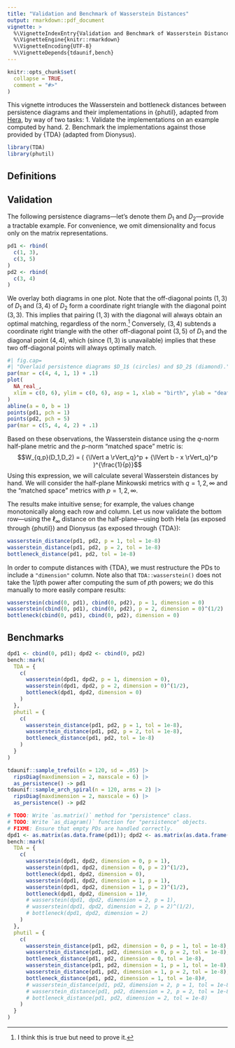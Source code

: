 ```yaml
---
title: "Validation and Benchmark of Wasserstein Distances"
output: rmarkdown::pdf_document
vignette: >
  %\VignetteIndexEntry{Validation and Benchmark of Wasserstein Distances}
  %\VignetteEngine{knitr::rmarkdown}
  %\VignetteEncoding{UTF-8}
  %\VignetteDepends{tdaunif,bench}
---
```


```r
knitr::opts_chunk$set(
  collapse = TRUE,
  comment = "#>"
)
```

This vignette introduces the Wasserstein and bottleneck distances between persistence diagrams and their implementations in {phutil}, adapted from [Hera](https://github.com/anigmetov/hera), by way of two tasks:
1. Validate the implementations on an example computed by hand.
2. Benchmark the implementations against those provided by {TDA} (adapted from Dionysus).

```r
library(TDA)
library(phutil)
```

## Definitions



## Validation

The following persistence diagrams---let's denote them $D_1$ and $D_2$---provide a tractable example.
For convenience, we omit dimensionality and focus only on the matrix representations.

```r
pd1 <- rbind(
  c(1, 3),
  c(3, 5)
)
pd2 <- rbind(
  c(3, 4)
)
```

We overlay both diagrams in one plot.
Note that the off-diagonal points $(1,3)$ of $D_1$ and $(3,4)$ of $D_2$ form a coordinate right triangle with the diagonal point $(3,3)$. This implies that pairing $(1,3)$ with the diagonal will always obtain an optimal matching, regardless of the norm.[^pythagorean]
Conversely, $(3,4)$ subtends a coordinate right triangle with the other off-diagonal point $(3,5)$ of $D_1$ and the diagonal point $(4,4)$, which (since $(1,3)$ is unavailable) implies that these two off-diagonal points will always optimally match.

[^pythagorean]: I think this is true but need to prove it.

```r
#| fig.cap=
#| "Overlaid persistence diagrams $D_1$ (circles) and $D_2$ (diamond)."
par(mar = c(4, 4, 1, 1) + .1)
plot(
  NA_real_,
  xlim = c(0, 6), ylim = c(0, 6), asp = 1, xlab = "birth", ylab = "death"
)
abline(a = 0, b = 1)
points(pd1, pch = 1)
points(pd2, pch = 5)
par(mar = c(5, 4, 4, 2) + .1)
```

Based on these observations, the Wasserstein distance using the $q$-norm half-plane metric and the $p$-norm "matched space" metric is:
$$W_{q,p}(D_1,D_2) = ( {\lVert a \rVert_q}^p + {\lVert b - x \rVert_q}^p )^{\frac{1}{p}}$$
Using this expression, we will calculate several Wasserstein distances by hand.
We will consider the half-plane Minkowski metrics with $q=1,2,\infty$ and the "matched space" metrics with $p=1,2,\infty$.



```{=latex}
\begin{table}[h]
\centering
\begin{tabular}{ c | c c | c c c }
               & $\lVert a \rVert$ & $\lVert b-x \rVert$ &
         $W_1$ &      $W_2$        &  $W_\infty$         \\
\hline
$\ell_1$       &        $2$        &         $1$         &
           $3$ & $\sqrt{5}$        &         $2$         \\
$\ell_2$       & $\sqrt{2}$        &         $1$         &
$1 + \sqrt{2}$ & $\sqrt{3}$        &  $\sqrt{2}$         \\
$\ell_\infty$  &        $1$        &         $1$         &
           $2$ & $\sqrt{2}$        &         $1$         \\
\end{tabular}
\caption{Distances between optimally paired features and Wasserstein distances between $D_1$ and $D_2$ for several choices of half-plane and ``matched space'' metrics.}
\end{table}
```

The results make intuitive sense; for example, the values change monotonically along each row and column.
Let us now validate the bottom row---using the $\ell_\infty$ distance on the half-plane---using both Hela (as exposed through {phutil}) and Dionysus (as exposed through {TDA}):

```r
wasserstein_distance(pd1, pd2, p = 1, tol = 1e-8)
wasserstein_distance(pd1, pd2, p = 2, tol = 1e-8)
bottleneck_distance(pd1, pd2, tol = 1e-8)
```

In order to compute distances with {TDA}, we must restructure the PDs to include a `"dimension"` column.
Note also that `TDA::wasserstein()` does not take the $1/p$th power after computing the sum of $p$th powers; we do this manually to more easily compare results:

```r
wasserstein(cbind(0, pd1), cbind(0, pd2), p = 1, dimension = 0)
wasserstein(cbind(0, pd1), cbind(0, pd2), p = 2, dimension = 0)^(1/2)
bottleneck(cbind(0, pd1), cbind(0, pd2), dimension = 0)
```

## Benchmarks



```r
dpd1 <- cbind(0, pd1); dpd2 <- cbind(0, pd2)
bench::mark(
  TDA = {
    c(
      wasserstein(dpd1, dpd2, p = 1, dimension = 0),
      wasserstein(dpd1, dpd2, p = 2, dimension = 0)^(1/2),
      bottleneck(dpd1, dpd2, dimension = 0)
    )
  },
  phutil = {
    c(
      wasserstein_distance(pd1, pd2, p = 1, tol = 1e-8),
      wasserstein_distance(pd1, pd2, p = 2, tol = 1e-8),
      bottleneck_distance(pd1, pd2, tol = 1e-8)
    )
  }
)
```



```r
tdaunif::sample_trefoil(n = 120, sd = .05) |> 
  ripsDiag(maxdimension = 2, maxscale = 6) |> 
  as_persistence() -> pd1
tdaunif::sample_arch_spiral(n = 120, arms = 2) |>
  ripsDiag(maxdimension = 2, maxscale = 6) |> 
  as_persistence() -> pd2
```



```r
# TODO: Write `as.matrix()` method for "persistence" class.
# TODO: Write `as_diagram()` function for "persistence" objects.
# FIXME: Ensure that empty PDs are handled correctly.
dpd1 <- as.matrix(as.data.frame(pd1)); dpd2 <- as.matrix(as.data.frame(pd2))
bench::mark(
  TDA = {
    c(
      wasserstein(dpd1, dpd2, dimension = 0, p = 1),
      wasserstein(dpd1, dpd2, dimension = 0, p = 2)^(1/2),
      bottleneck(dpd1, dpd2, dimension = 0),
      wasserstein(dpd1, dpd2, dimension = 1, p = 1),
      wasserstein(dpd1, dpd2, dimension = 1, p = 2)^(1/2),
      bottleneck(dpd1, dpd2, dimension = 1)#,
      # wasserstein(dpd1, dpd2, dimension = 2, p = 1),
      # wasserstein(dpd1, dpd2, dimension = 2, p = 2)^(1/2),
      # bottleneck(dpd1, dpd2, dimension = 2)
    )
  },
  phutil = {
    c(
      wasserstein_distance(pd1, pd2, dimension = 0, p = 1, tol = 1e-8),
      wasserstein_distance(pd1, pd2, dimension = 0, p = 2, tol = 1e-8),
      bottleneck_distance(pd1, pd2, dimension = 0, tol = 1e-8),
      wasserstein_distance(pd1, pd2, dimension = 1, p = 1, tol = 1e-8),
      wasserstein_distance(pd1, pd2, dimension = 1, p = 2, tol = 1e-8),
      bottleneck_distance(pd1, pd2, dimension = 1, tol = 1e-8)#,
      # wasserstein_distance(pd1, pd2, dimension = 2, p = 1, tol = 1e-8),
      # wasserstein_distance(pd1, pd2, dimension = 2, p = 2, tol = 1e-8),
      # bottleneck_distance(pd1, pd2, dimension = 2, tol = 1e-8)
    )
  }
)
```

